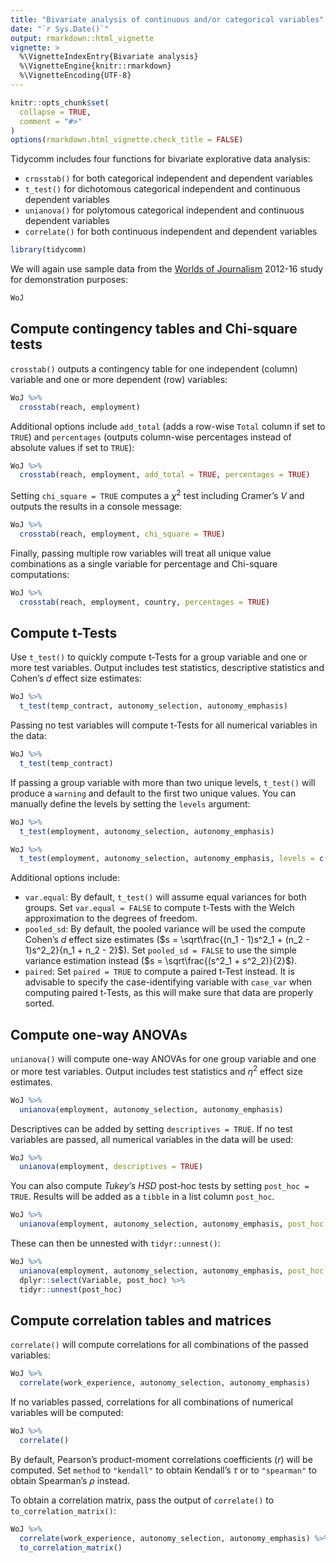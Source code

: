 ```yaml
---
title: "Bivariate analysis of continuous and/or categorical variables"
date: "`r Sys.Date()`"
output: rmarkdown::html_vignette
vignette: >
  %\VignetteIndexEntry{Bivariate analysis}
  %\VignetteEngine{knitr::rmarkdown}
  %\VignetteEncoding{UTF-8}
---
```


```r
knitr::opts_chunk$set(
  collapse = TRUE,
  comment = "#>"
)
options(rmarkdown.html_vignette.check_title = FALSE)
```

Tidycomm includes four functions for bivariate explorative data analysis:

- `crosstab()` for both categorical independent and dependent variables
- `t_test()` for dichotomous categorical independent and continuous dependent variables
- `unianova()` for polytomous categorical independent and continuous dependent variables
- `correlate()` for both continuous independent and dependent variables

```r
library(tidycomm)
```

We will again use sample data from the [Worlds of Journalism](https://worldsofjournalism.org/) 2012-16 study for demonstration purposes: 

```r
WoJ
```

## Compute contingency tables and Chi-square tests

`crosstab()` outputs a contingency table for one independent (column) variable and one or more dependent (row) variables:

```r
WoJ %>% 
  crosstab(reach, employment)
```

Additional options include `add_total` (adds a row-wise `Total` column if set to `TRUE`) and `percentages` (outputs column-wise percentages instead of absolute values if set to `TRUE`):

```r
WoJ %>% 
  crosstab(reach, employment, add_total = TRUE, percentages = TRUE)
```

Setting `chi_square = TRUE` computes a $\chi^2$ test including Cramer's $V$ and outputs the results in a console message:

```r
WoJ %>% 
  crosstab(reach, employment, chi_square = TRUE)
```

Finally, passing multiple row variables will treat all unique value combinations as a single variable for percentage and Chi-square computations:

```r
WoJ %>% 
  crosstab(reach, employment, country, percentages = TRUE)
```

## Compute t-Tests

Use `t_test()` to quickly compute t-Tests for a group variable and one or more test variables. Output includes test statistics, descriptive statistics and Cohen's $d$ effect size estimates: 

```r
WoJ %>% 
  t_test(temp_contract, autonomy_selection, autonomy_emphasis)
```

Passing no test variables will compute t-Tests for all numerical variables in the data:

```r
WoJ %>% 
  t_test(temp_contract)
```

If passing a group variable with more than two unique levels, `t_test()` will produce a `warning` and default to the first two unique values. You can manually define the levels by setting the `levels` argument:

```r
WoJ %>% 
  t_test(employment, autonomy_selection, autonomy_emphasis)

WoJ %>% 
  t_test(employment, autonomy_selection, autonomy_emphasis, levels = c("Full-time", "Freelancer"))
```

Additional options include:

- `var.equal`: By default, `t_test()` will assume equal variances for both groups. Set `var.equal = FALSE` to compute t-Tests with the Welch approximation to the degrees of freedom.
- `pooled_sd`: By default, the pooled variance will be used the compute Cohen's $d$ effect size estimates ($s = \sqrt\frac{(n_1 - 1)s^2_1 + (n_2 - 1)s^2_2}{n_1 + n_2 - 2}$).
Set `pooled_sd = FALSE` to use the simple variance estimation instead ($s = \sqrt\frac{(s^2_1 + s^2_2)}{2}$).
- `paired`: Set `paired = TRUE` to compute a paired t-Test instead. It is advisable to specify the case-identifying variable with `case_var` when computing paired t-Tests, as this will make sure that data are properly sorted.

## Compute one-way ANOVAs

`unianova()` will compute one-way ANOVAs for one group variable and one or more test variables. Output includes test statistics and $\eta^2$ effect size estimates.

```r
WoJ %>% 
  unianova(employment, autonomy_selection, autonomy_emphasis)
```

Descriptives can be added by setting `descriptives = TRUE`. If no test variables are passed, all numerical variables in the data will be used:

```r
WoJ %>% 
  unianova(employment, descriptives = TRUE)
```

You can also compute _Tukey's HSD_ post-hoc tests by setting `post_hoc = TRUE`. Results will be added as a `tibble` in a list column `post_hoc`.

```r
WoJ %>% 
  unianova(employment, autonomy_selection, autonomy_emphasis, post_hoc = TRUE)
```

These can then be unnested with `tidyr::unnest()`:

```r
WoJ %>% 
  unianova(employment, autonomy_selection, autonomy_emphasis, post_hoc = TRUE) %>% 
  dplyr::select(Variable, post_hoc) %>% 
  tidyr::unnest(post_hoc)
```

## Compute correlation tables and matrices

`correlate()` will compute correlations for all combinations of the passed variables:

```r
WoJ %>% 
  correlate(work_experience, autonomy_selection, autonomy_emphasis)
```

If no variables passed, correlations for all combinations of numerical variables will be computed:

```r
WoJ %>% 
  correlate()
```

By default, Pearson's product-moment correlations coefficients ($r$) will be computed. Set `method` to `"kendall"` to obtain Kendall's $\tau$ or to `"spearman"` to obtain Spearman's $\rho$ instead.

To obtain a correlation matrix, pass the output of `correlate()` to `to_correlation_matrix()`:

```r
WoJ %>% 
  correlate(work_experience, autonomy_selection, autonomy_emphasis) %>% 
  to_correlation_matrix()
```

